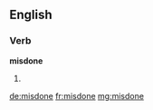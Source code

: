 ==English==

===Verb===
'''misdone'''

# {{past participle of|misdo}}

[[de:misdone]]
[[fr:misdone]]
[[mg:misdone]]